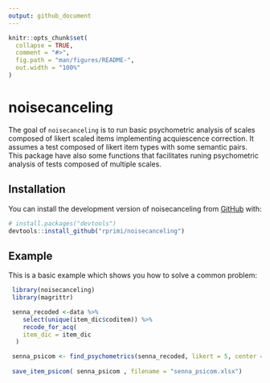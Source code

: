 ```yaml
---
output: github_document
---
```


<!-- README.md is generated from README.Rmd. Please edit that file -->

```r
knitr::opts_chunk$set(
  collapse = TRUE,
  comment = "#>",
  fig.path = "man/figures/README-",
  out.width = "100%"
)
```

# noisecanceling

<!-- badges: start -->
<!-- badges: end -->

The goal of `noisecanceling` is to run basic psychometric analysis of scales composed of likert scaled items implementing acquiescence correction. It assumes a test composed of likert item types with some semantic pairs. This package have also some functions that facilitates runing psychometric analysis of tests composed of multiple scales.


## Installation

You can install the development version of noisecanceling from [GitHub](https://github.com/) with:

```r
# install.packages("devtools")
devtools::install_github("rprimi/noisecanceling")
```

## Example

This is a basic example which shows you how to solve a common problem:

```r

 library(noisecanceling)
 library(magrittr)

 senna_recoded <-data %>% 
    select(unique(item_dic$coditem)) %>% 
    recode_for_acq( 
    item_dic = item_dic
  )

 senna_psicom <- find_psychometrics(senna_recoded, likert = 5, center = 3)
  
 save_item_psicom( senna_psicom , filename = "senna_psicom.xlsx") 
  

```


